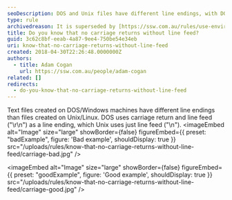 ```yaml
---
seoDescription: DOS and Unix files have different line endings, with DOS using carriage return and line feed, while Unix uses just line feed.
type: rule
archivedreason: It is superseded by [https://ssw.com.au/rules/use-environment-newline-to-make-a-new-line-in-your-string](/rules/use-environment-newline-to-make-a-new-line-in-your-string)
title: Do you know that no carriage returns without line feed?
guid: 3c62c8bf-eeab-4a87-9ee4-750be54e34eb
uri: know-that-no-carriage-returns-without-line-feed
created: 2018-04-30T22:26:48.0000000Z
authors:
  - title: Adam Cogan
    url: https://ssw.com.au/people/adam-cogan
related: []
redirects:
  - do-you-know-that-no-carriage-returns-without-line-feed
---
```


Text files created on DOS/Windows machines have different line endings than files created on Unix/Linux. DOS uses carriage return and line feed ("\r\n") as a line ending, which Unix uses just line feed ("\n").
<imageEmbed
  alt="Image"
  size="large"
  showBorder={false}
  figureEmbed={{
    preset: "badExample",
    figure: 'Bad example',
    shouldDisplay: true
  }}
  src="/uploads/rules/know-that-no-carriage-returns-without-line-feed/carriage-bad.jpg"
/>

<imageEmbed
  alt="Image"
  size="large"
  showBorder={false}
  figureEmbed={{
    preset: "goodExample",
    figure: 'Good example',
    shouldDisplay: true
  }}
  src="/uploads/rules/know-that-no-carriage-returns-without-line-feed/carriage-good.jpg"
/>